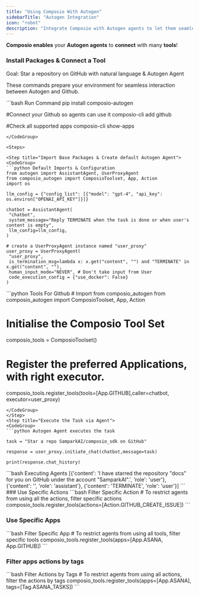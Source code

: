 ```yaml
---
title: "Using Composio With Autogen"
sidebarTitle: "Autogen Integration"
icon: "robot"
description: "Integrate Composio with Autogen agents to let them seamlessly interact with external apps"
---
```


**Composio enables** your **Autogen agents** to **connect** with many **tools**!

### Install Packages & Connect a Tool

<Tip>Goal: Star a repository on GitHub with natural language & Autogen Agent</Tip>

These commands prepare your environment for seamless interaction between Autogen and Github.

<CodeGroup>
  ```bash Run Command 
  pip install composio-autogen

  #Connect your Github so agents can use it
  composio-cli add github 

  #Check all supported apps 
  composio-cli show-apps
   ```
</CodeGroup>

<Steps>

<Step title="Import Base Packages & Create default Autogen Agent">
<CodeGroup>
```python Default Imports & Configuration
from autogen import AssistantAgent, UserProxyAgent
from composio_autogen import ComposioToolset, App, Action
import os

llm_config = {"config_list": [{"model": "gpt-4", "api_key": os.environ["OPENAI_API_KEY"]}]}

chatbot = AssistantAgent(
    "chatbot",
    system_message="Reply TERMINATE when the task is done or when user's content is empty",
    llm_config=llm_config,
)

# create a UserProxyAgent instance named "user_proxy"
user_proxy = UserProxyAgent(
    "user_proxy",
    is_termination_msg=lambda x: x.get("content", "") and "TERMINATE" in x.get("content", ""),
    human_input_mode="NEVER", # Don't take input from User
    code_execution_config = {"use_docker": False}
)
```
</CodeGroup>
</Step>
<Step title="Fetch all Github Autogen Tools via Composio">
<CodeGroup>
```python Tools For Github
# Import from composio_autogen
from composio_autogen import ComposioToolset, App, Action

# Initialise the Composio Tool Set
composio_tools = ComposioToolset()

# Register the preferred Applications, with right executor. 
composio_tools.register_tools(tools=[App.GITHUB],caller=chatbot, executor=user_proxy)

```
</CodeGroup>
</Step>
<Step title="Execute the Task via Agent"> 
<CodeGroup>
```python Autogen Agent executes the task

task = "Star a repo SamparkAI/composio_sdk on GitHub"

response = user_proxy.initiate_chat(chatbot,message=task)

print(response.chat_history)
```
</CodeGroup>
</Step>
<Step title="Check Response">
<CodeGroup>
```bash Executing Agents
[{'content': 'I have starred the repository "docs" for you on GitHub under the account "SamparkAI".', 'role': 'user'}, 
{'content': '', 'role': 'assistant'}, {'content': 'TERMINATE', 'role': 'user'}]
```

</CodeGroup>

</Step>
</Steps>
### Use Specific Actions
<CodeGroup>
```bash Filter Specific Action
# To restrict agents from using all the actions, filter specific actions 
composio_tools.register_tools(actions=[Action.GITHUB_CREATE_ISSUE])
```
</CodeGroup>

### Use Specific Apps

<CodeGroup>
  ```bash Filter Specific App
  # To restrict agents from using all tools, filter specific tools
  composio_tools.register_tools(apps=[App.ASANA, App.GITHUB])
  ```
</CodeGroup>

### Filter apps actions by tags

<CodeGroup>
  ```bash Filter Actions by Tags
  # To restrict agents from using all actions, filter the actions by tags
  composio_tools.register_tools(apps=[App.ASANA], tags=[Tag.ASANA_TASKS])
  ```
</CodeGroup>
